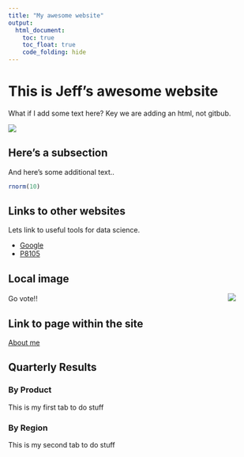 ```yaml
---
title: "My awesome website"
output: 
  html_document:
    toc: true
    toc_float: true
    code_folding: hide
---
```


# This is Jeff's awesome website

What if I add some text here? Key we are adding an html, not gitbub. 

![](https://media.giphy.com/media/drXGoW1iudhKw/giphy.gif)

## Here's a subsection

And here's some additional text..

```r
rnorm(10)
```

## Links to other websites

Lets link to useful tools for data science.

* [Google](https://www.google.com/)
* [P8105](https://www.p8105.com)

## Local image
Go vote!!
<img source = "images/pic.png" style = "width:75%">
![](images/pic.png)

## Link to page within the site

[About me](about.html)



## Quarterly Results {.tabset}

### By Product

This is my first tab to do stuff

### By Region

This is my second tab to do stuff

